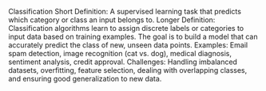 
Classification
Short Definition: A supervised learning task that predicts which category or class an input belongs to.
Longer Definition: Classification algorithms learn to assign discrete labels or categories to input data based on training examples. The goal is to build a model that can accurately predict the class of new, unseen data points.
Examples: Email spam detection, image recognition (cat vs. dog), medical diagnosis, sentiment analysis, credit approval.
Challenges: Handling imbalanced datasets, overfitting, feature selection, dealing with overlapping classes, and ensuring good generalization to new data.
